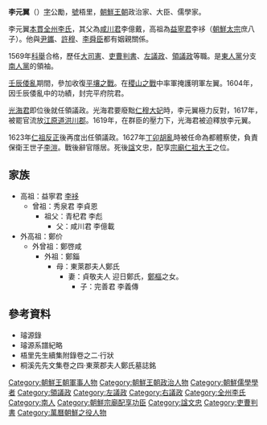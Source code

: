 {{Infobox Korean name
|hangul= 이원익
|hanja= 李元翼
|rr= Yi Won-ik
|mr= 
|img= Ohri Yi Won-ik of 1590.jpg
|caption= 李元翼肖像画（1590年作）
}}
'''李元翼'''（{{bd|1547年||1634年||catIdx=L李}}）[[字|字]]公勵，[[號|號]]梧里，[[朝鮮王朝|朝鮮王朝]]政治家、大臣、儒學家。

李元翼[[本貫|本貫]][[全州李氏|全州李氏]]，其父為[[咸川君|咸川君]]李億戴，高祖為[[益寧君|益寧君]]李袳（[[朝鮮太宗|朝鮮太宗]]庶八子）。他與[[尹鑴|尹鑴]]、[[許穆|許穆]]、[[李舜臣_(朝鮮)|李舜臣]]都有姻親關係。

1569年[[科舉|科舉]]合格，歷任[[大司憲|大司憲]]、[[吏部尚書|吏曹判書]]、[[左議政|左議政]]、[[領議政|領議政]]等職。是[[東人黨|東人黨]]分支[[南人黨|南人黨]]的領袖。

[[壬辰倭亂|壬辰倭亂]]期間，參加收復[[平壤之戰_(1592年)|平壤之戰]]。在[[稷山之戰|稷山之戰]]中率軍掩護明軍左翼。1604年，因壬辰倭亂中的功績，封完平府院君。

[[光海君|光海君]]即位後就任領議政。光海君要廢黜[[仁穆大妃|仁穆大妃]]時，李元翼極力反對，1617年，被罷官流放[[江原道_(朝鮮八道)|江原道]][[洪川郡|洪川郡]]。1619年，在群臣的壓力下，光海君被迫釋放李元翼。

1623年[[仁祖反正|仁祖反正]]後再度出任領議政。1627年[[丁卯胡亂|丁卯胡亂]]時被任命為都體察使，負責保衛王世子[[李溰|李溰]]。戰後辭官隱居。死後[[諡|諡]]文忠，配享[[宗廟_(首爾)|宗廟]][[朝鮮仁祖|仁祖大王]]之位。

==家族==
*高祖：益寧君 [[李袳|李袳]]
**曾祖：秀泉君 李貞恩
***祖父：青杞君 李彪
****父：咸川君 李億載
*外高祖：鄭价
**外曾祖：鄭啓咸
***外祖：鄭錙
****母：東萊郡夫人鄭氏
*****妻：貞敬夫人 迎日鄭氏，[[鄭樞|鄭樞]]之女。
******子：完善君 李義傳

==參考資料==
*璿源錄
*璿源系譜紀略
*梧里先生續集附錄卷之二·行狀
*桐溪先先文集卷之四·東萊郡夫人鄭氏墓誌銘

{{領議政}}
{{左議政}}
{{右議政}}
[[Category:朝鮮王朝軍事人物|Category:朝鮮王朝軍事人物]]
[[Category:朝鮮王朝政治人物|Category:朝鮮王朝政治人物]]
[[Category:朝鮮儒學學者|Category:朝鮮儒學學者]]
[[Category:領議政|Category:領議政]]
[[Category:左議政|Category:左議政]]
[[Category:右議政|Category:右議政]]
[[Category:全州李氏|Category:全州李氏]]
[[Category:南人|Category:南人]]
[[Category:朝鮮宗廟配享功臣|Category:朝鮮宗廟配享功臣]]
[[Category:諡文忠|Category:諡文忠]]
[[Category:吏曹判書|Category:吏曹判書]]
[[Category:萬曆朝鮮之役人物|Category:萬曆朝鮮之役人物]]